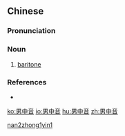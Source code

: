 ==Chinese==
{{zh-forms|type=12}}

===Pronunciation===
{{zh-pron
|m=nánzhōngyīn
|c=naam4 zung1 jam1
|cat=n
}}

===Noun===
{{zh-noun}}

# {{lb|zh|music}} [[baritone]]

===References===
* {{pedialite|男中音|lang=zh}}

[[Category:zh:Music|nan2zhong1yin1]]

[[ko:男中音]]
[[io:男中音]]
[[hu:男中音]]
[[zh:男中音]]